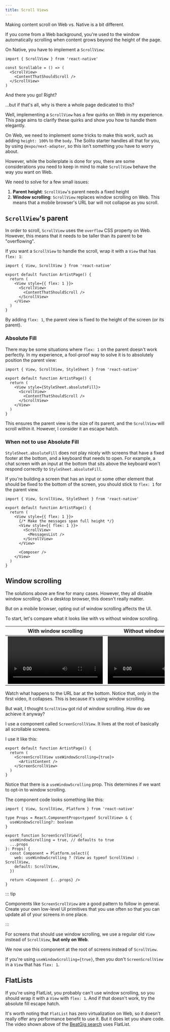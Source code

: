 ```yaml
---
title: Scroll Views
---
```


Making content scroll on Web vs. Native is a bit different.

If you come from a Web background, you're used to the window automatically scrolling when content grows beyond the height of the page.

On Native, you have to implement a `ScrollView`:

```tsx
import { ScrollView } from 'react-native'

const Scrollable = () => (
  <ScrollView>
    <ContentThatShouldScroll />
  </ScrollView>
)
```

And there you go! Right?

...but if that's all, why is there a whole page dedicated to this?

Well, implementing a `ScrollView` has a few quirks on Web in my experience. This page aims to clarify these quirks and show you how to handle them elegantly.

On Web, we need to implement some tricks to make this work, such as adding `height: 100%` to the `body`. The Solito starter handles all that for you, by using `@expo/next-adapter`, so this isn't something you have to worry about.

However, while the boilerplate is done for you, there are some considerations you need to keep in mind to make `ScrollView` behave the way you want on Web.

We need to solve for a few small issues:

1. **Parent height**: `ScrollView`'s parent needs a fixed height
2. **Window scrolling**: `ScrollView` replaces window scrolling on Web. This means that a mobile browser's URL bar will not collapse as you scroll.

## `ScrollView`'s parent

In order to scroll, `ScrollView` uses the `overflow` CSS property on Web. However, this means that it needs to be taller than its parent to be "overflowing".

If you want a `ScrollView` to handle the scroll, wrap it with a `View` that has `flex: 1`:

```tsx
import { View, ScrollView } from 'react-native'

export default function ArtistPage() {
  return (
    <View style={{ flex: 1 }}>
      <ScrollView>
        <ContentThatShouldScroll />
      </ScrollView>
    </View>
  )
}
```

By adding `flex: 1`, the parent view is fixed to the height of the screen (or its parent).

### Absolute Fill

There may be some situations where `flex: 1` on the parent doesn't work perfectly. In my experience, a fool-proof way to solve it is to absolutely position the parent view:

```tsx
import { View, ScrollView, StyleSheet } from 'react-native'

export default function ArtistPage() {
  return (
    <View style={StyleSheet.absoluteFill}>
      <ScrollView>
        <ContentThatShouldScroll />
      </ScrollView>
    </View>
  )
}
```

This ensures the parent view is the size of its parent, and the `ScrollView` will scroll within it. However, I consider it an escape hatch.

### When not to use Absolute Fill

`StyleSheet.absoluteFill` does not play nicely with screens that have a fixed footer at the bottom, and a keyboard that needs to open. For example, a chat screen with an input at the bottom that sits above the keyboard won't respond correctly to `StyleSheet.absoluteFill`.

If you're building a screen that has an input or some other element that should be fixed to the bottom of the screen, you should stick to `flex: 1` for the parent view.

```tsx
import { View, ScrollView, StyleSheet } from 'react-native'

export default function ArtistPage() {
  return (
    <View style={{ flex: 1 }}>
      {/* Make the messages span full height */}
      <View style={{ flex: 1 }}>
        <ScrollView>
          <MessagesList />
        </ScrollView>
      </View>

      <Composer />
    </View>
  )
}
```

## Window scrolling

The solutions above are fine for many cases. However, they all disable window scrolling. On a desktop browser, this doesn't really matter.

But on a mobile browser, opting out of window scrolling affects the UI.

To start, let's compare what it looks like with vs without window scrolling.

| With window scrolling | Without window scrolling |
| --------------------- | ------------------------ |
| <video src="https://user-images.githubusercontent.com/13172299/166524927-dc65e795-173e-48e2-b8bf-4ccf18c935bf.mov" /> | <video src="https://user-images.githubusercontent.com/13172299/166524954-7ba65b5a-c4c7-4817-aae2-3689c24ba5a6.MP4" /> |

Watch what happens to the URL bar at the bottom. Notice that, only in the first video, it collapses. This is because it's using window scrolling.

But wait, I thought `ScrollView` got rid of window scrolling. How do we achieve it anyway?

I use a component called `ScreenScrollView`. It lives at the root of basically all scrollable screens.

I use it like this:

```tsx
export default function ArtistPage() {
  return (
    <ScreenScrollView useWindowScrolling={true}>
      <ArtistContent />
    </ScreenScrollView>
  )
}
```

Notice that there is a `useWindowScrolling` prop. This determines if we want to opt-in to window scrolling.

The component code looks something like this:

```tsx
import { View, ScrollView, Platform } from 'react-native'

type Props = React.ComponentProps<typeof ScrollView> & {
  useWindowScrolling?: boolean
}

export function ScreenScrollView({
  useWindowScrolling = true, // defaults to true
  ...props
}: Props) {
  const Component = Platform.select({
    web: useWindowScrolling ? (View as typeof ScrollView) : ScrollView,
    default: ScrollView,
  })

  return <Component {...props} />
}
```

::: tip

Components like `ScreenScrollView` are a good pattern to follow in general. Create your own low-level UI primitives that you use often so that you can update all of your screens in one place.

:::

For screens that should use window scrolling, we use a regular old `View` instead of `ScrollView`, **but only on Web**.

We now use this component at the root of screens instead of `ScrollView`.

If you're using `useWindowScrolling={true}`, then you don't `ScreenScrollView` in a `View` that has `flex: 1`.

## FlatLists

If you're using FlatList, you probably can't use window scrolling, so you should wrap it with a `View` with `flex: 1`. And if that doesn't work, try the absolute fill escape hatch.

It's worth noting that `FlatList` has zero virtualization on Web, so it doesn't really offer any performance benefit to use it. But it does let you share code. The video shown above of the [BeatGig search](https://beatgig.com/search) uses FlatList.
